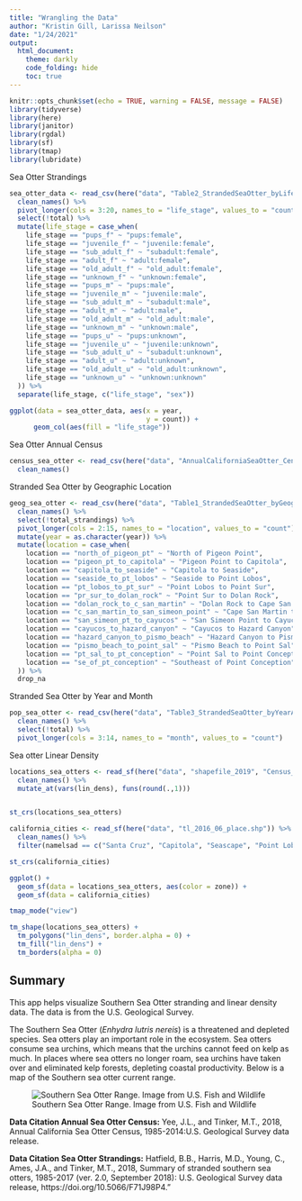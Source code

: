 ```yaml
---
title: "Wrangling the Data"
author: "Kristin Gill, Larissa Neilson"
date: "1/24/2021"
output:
  html_document:
    theme: darkly
    code_folding: hide
    toc: true
---
```


```r
knitr::opts_chunk$set(echo = TRUE, warning = FALSE, message = FALSE)
library(tidyverse)
library(here)
library(janitor)
library(rgdal)
library(sf)
library(tmap)
library(lubridate)
```

Sea Otter Strandings
```r
sea_otter_data <- read_csv(here("data", "Table2_StrandedSeaOtter_byLifeStage_1985_2017.csv")) %>% 
  clean_names() %>% 
  pivot_longer(cols = 3:20, names_to = "life_stage", values_to = "count") %>% 
  select(!total) %>% 
  mutate(life_stage = case_when(
    life_stage == "pups_f" ~ "pups:female",
    life_stage == "juvenile_f" ~ "juvenile:female",
    life_stage == "sub_adult_f" ~ "subadult:female",
    life_stage == "adult_f" ~ "adult:female",
    life_stage == "old_adult_f" ~ "old_adult:female",
    life_stage == "unknown_f" ~ "unknown:female",
    life_stage == "pups_m" ~ "pups:male",
    life_stage == "juvenile_m" ~ "juvenile:male",
    life_stage == "sub_adult_m" ~ "subadult:male",
    life_stage == "adult_m" ~ "adult:male",
    life_stage == "old_adult_m" ~ "old_adult:male",
    life_stage == "unknown_m" ~ "unknown:male",
    life_stage == "pups_u" ~ "pups:unknown",
    life_stage == "juvenile_u" ~ "juvenile:unknown",
    life_stage == "sub_adult_u" ~ "subadult:unknown",
    life_stage == "adult_u" ~ "adult:unknown",
    life_stage == "old_adult_u" ~ "old_adult:unknown",
    life_stage == "unknown_u" ~ "unknown:unknown"
  )) %>% 
  separate(life_stage, c("life_stage", "sex"))

ggplot(data = sea_otter_data, aes(x = year,
                                  y = count)) +
      geom_col(aes(fill = "life_stage")) 
```

Sea Otter Annual Census
```r
census_sea_otter <- read_csv(here("data", "AnnualCaliforniaSeaOtter_Census_summary_1985_2014.csv")) %>% 
  clean_names()
```

Stranded Sea Otter by Geographic Location
```r
geog_sea_otter <- read_csv(here("data", "Table1_StrandedSeaOtter_byGeographicAreas_1985_2017.csv")) %>% 
  clean_names() %>% 
  select(!total_strandings) %>% 
  pivot_longer(cols = 2:15, names_to = "location", values_to = "count") %>% 
  mutate(year = as.character(year)) %>% 
  mutate(location = case_when(
    location == "north_of_pigeon_pt" ~ "North of Pigeon Point",
    location == "pigeon_pt_to_capitola" ~ "Pigeon Point to Capitola",
    location == "capitola_to_seaside" ~ "Capitola to Seaside",
    location == "seaside_to_pt_lobos" ~ "Seaside to Point Lobos",
    location == "pt_lobos_to_pt_sur" ~ "Point Lobos to Point Sur",
    location == "pr_sur_to_dolan_rock" ~ "Point Sur to Dolan Rock",
    location == "dolan_rock_to_c_san_martin" ~ "Dolan Rock to Cape San Martin",
    location == "c_san_martin_to_san_simeon_point" ~ "Cape San Martin to San Simeon Point",
    location == "san_simeon_pt_to_cayucos" ~ "San Simeon Point to Cayucos",
    location == "cayucos_to_hazard_canyon" ~ "Cayucos to Hazard Canyon",
    location == "hazard_canyon_to_pismo_beach" ~ "Hazard Canyon to Pismo Beach",
    location == "pismo_beach_to_point_sal" ~ "Pismo Beach to Point Sal",
    location == "pt_sal_to_pt_conception" ~ "Point Sal to Point Conception",
    location == "se_of_pt_conception" ~ "Southeast of Point Conception"
  )) %>% 
  drop_na
```

Stranded Sea Otter by Year and Month
```r
pop_sea_otter <- read_csv(here("data", "Table3_StrandedSeaOtter_byYearAndMonth_1985_2017.csv")) %>% 
  clean_names() %>% 
  select(!total) %>% 
  pivot_longer(cols = 3:14, names_to = "month", values_to = "count")
```

Sea otter Linear Density
```r
locations_sea_otters <- read_sf(here("data", "shapefile_2019", "Census_sum_2019.shp")) %>% 
  clean_names() %>% 
  mutate_at(vars(lin_dens), funs(round(.,1)))


st_crs(locations_sea_otters)

california_cities <- read_sf(here("data", "tl_2016_06_place.shp")) %>%
  clean_names() %>% 
  filter(namelsad == c("Santa Cruz", "Capitola", "Seascape", "Point Lobos", "Cayucos", "Watsonville", "Monterrey", "Carmel", "Santa Barbara"))

st_crs(california_cities)

ggplot() +
  geom_sf(data = locations_sea_otters, aes(color = zone)) +
  geom_sf(data = california_cities)

tmap_mode("view")

tm_shape(locations_sea_otters) +
  tm_polygons("lin_dens", border.alpha = 0) +
  tm_fill("lin_dens") +
  tm_borders(alpha = 0)
```

## Summary

This app helps visualize Southern Sea Otter stranding and linear density data. The data is from the U.S. Geological Survey.

The Southern Sea Otter (*Enhydra lutris nereis*) is a threatened and depleted species. Sea otters play an important role in the ecosystem. Sea otters consume sea urchins, which means that the urchins cannot feed on kelp as much. In places where sea otters no longer roam, sea urchins have taken over and eliminated kelp forests, depleting coastal productivity. Below is a map of the Southern sea otter current range.

![Southern Sea Otter Range. Image from U.S. Fish and Wildlife](Sea_Otter_Population_Range.png)

**Data Citation Annual Sea Otter Census:** Yee, J.L., and Tinker, M.T., 2018, Annual California Sea Otter Census, 1985-2014:U.S. Geological Survey data release.

**Data Citation Sea Otter Strandings:** Hatfield, B.B., Harris, M.D., Young, C., Ames, J.A., and Tinker, M.T., 2018, Summary of stranded southern sea otters, 1985-2017 (ver. 2.0, September 2018): U.S. Geological Survey data release, https://doi.org/10.5066/F71J98P4."
